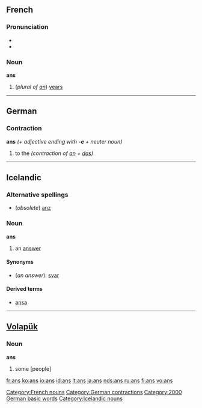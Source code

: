 ==French==

===Pronunciation===
*{{IPA|/ɑ̃/}}
*{{SAMPA|/A~/}}

===Noun===
'''ans''' {{m|p}}

# (''plural of [[an#French|an]]'') [[years]]

[[Category:French nouns]]

----

==German==

===Contraction===
'''ans''' ''(+ adjective ending with '''-e''' + neuter noun)''

# to the ''(contraction of [[an#German|an]] + [[das#German|das]])''

[[Category:German contractions]]
[[Category:2000 German basic words]]

----

==Icelandic==
===Alternative spellings===
* (''obsolete'') [[anz]]
===Noun===
'''ans''' {{n}}
# {{rare|lang=is}} an [[answer]]

====Synonyms====
*(''an answer''): [[svar]] {{n}}

====Derived terms====
* [[ansa]]

[[Category:Icelandic nouns]]

----

==[[Volapük]]==

===Noun===
'''ans'''

# some [people]

[[fr:ans]]
[[ko:ans]]
[[io:ans]]
[[id:ans]]
[[lt:ans]]
[[ja:ans]]
[[nds:ans]]
[[ru:ans]]
[[fi:ans]]
[[vo:ans]]